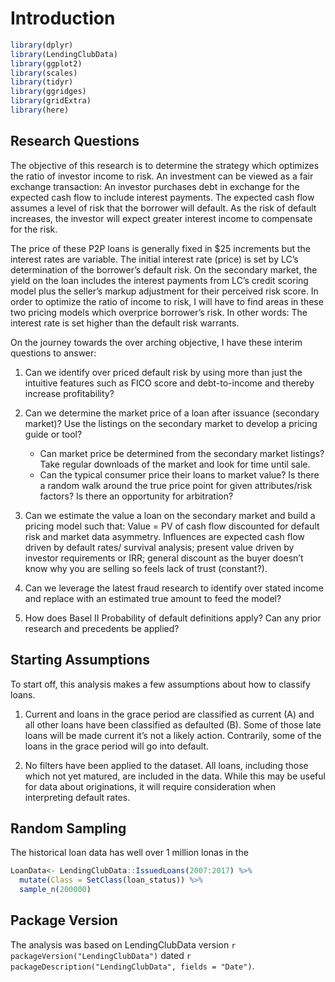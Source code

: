 # Introduction {#intro}

```r
library(dplyr)
library(LendingClubData)
library(ggplot2)
library(scales)
library(tidyr)
library(ggridges)
library(gridExtra)
library(here)
```

## Research Questions
The objective of this research is to determine the strategy which optimizes the ratio of investor income to risk.  An investment can be viewed as a fair exchange transaction:  An investor purchases debt in exchange for the expected cash flow to include interest payments. The expected cash flow assumes a level of risk that the borrower will default. As the risk of default increases, the investor will expect greater interest income to compensate for the risk.

The price of these P2P loans is generally fixed in $25 increments but the interest rates are variable.  The initial interest rate (price) is set by LC's determination of the borrower's default risk.  On the secondary market, the yield on the loan includes the interest payments from LC's credit scoring model plus the seller's markup adjustment for their perceived risk score.  In order to optimize the ratio of income to risk, I will have to find areas in these two pricing models which overprice borrower's risk.  In other words: The interest rate is set higher than the default risk warrants. 

On the journey towards the over arching objective, I have these interim questions to answer:


1. Can we identify over priced default risk by using more than just the intuitive features such as FICO score and debt-to-income and thereby increase profitability?

2. Can we determine the market price of a loan after issuance (secondary market)?  Use the listings on the secondary market to develop a pricing guide or tool? 
    - Can market price be determined from the secondary market listings?  Take regular downloads of the market and look for time until sale.  
    - Can the typical consumer price their loans to market value? Is there a random walk around the true price point for given attributes/risk factors? Is there an opportunity for arbitration?

2. Can we estimate the value a loan on the secondary market and build a pricing model such that: Value = PV of cash flow discounted for default risk and market data asymmetry.  Influences are expected cash flow driven by default rates/ survival analysis; present value driven by investor requirements or IRR; general discount as the buyer doesn't know why you are selling so feels lack of trust (constant?).

3. Can we leverage the latest fraud research to identify over stated income and replace with an estimated true amount to feed the model?

4. How does Basel II Probability of default definitions apply?  Can any prior research and precedents be applied?


## Starting Assumptions

To start off, this analysis makes a few assumptions about how to classify loans. 

1. Current and loans in the grace period are classified as current (A) and all other loans have been classified as defaulted (B).  Some of those late loans will be made current it's not a likely action. Contrarily, some of the loans in the grace period will go into default. 

2. No filters have been applied to the dataset.  All loans, including those which not yet matured, are included in the data. While this may be useful for data about originations, it will require consideration when interpreting default rates.  

## Random Sampling

The historical loan data has well over 1 million lonas in the
```r
LoanData<- LendingClubData::IssuedLoans(2007:2017) %>%
  mutate(Class = SetClass(loan_status)) %>%
  sample_n(200000)
```


## Package Version

The analysis was based on LendingClubData version `r packageVersion("LendingClubData")` dated `r packageDescription("LendingClubData", fields = "Date")`.
